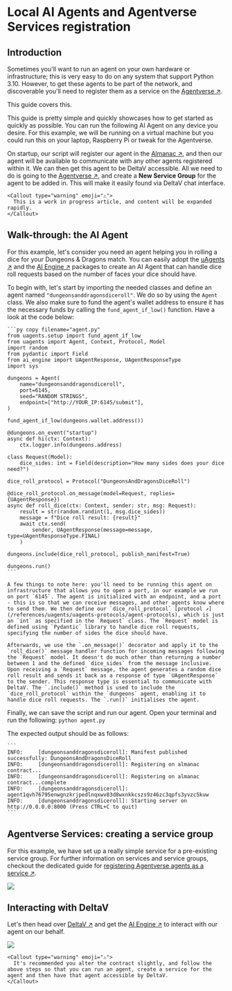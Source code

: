 
# Local AI Agents and Agentverse Services registration

## Introduction

Sometimes you'll want to run an agent on your own hardware or infrastructure; this is very easy to do on any system that support Python 3.10. However, to get these agents to be part of the network, and discoverable you'll need to register them as a service on the [Agentverse ↗️](/concepts/agent-services/agentverse-intro). 

This guide covers this. 

This guide is pretty simple and quickly showcases how to get started as quickly as possible. You can run the following AI Agent on any device you desire. For this example, we will be running on a virtual machine but you could run this on your laptop, Raspberry Pi or tweak for the Agentverse.

On startup, our script will register our agent in the [Almanac ↗️](/references/contracts/uagents-almanac/almanac-overview), and then our agent will be available to communicate with any other agents registered within it. We can then get this agent to be DeltaV accessible. All we need to do is going to the [Agentverse ↗️](https://agentverse.ai/), and create a **New Service Group** for the agent to be added in. This will make it easily found via DeltaV chat interface.

    <Callout type="warning" emoji="⚠️">
      This is a work in progress article, and content will be expanded rapidly.
    </Callout>

## Walk-through: the AI Agent

For this example, let's consider you need an agent helping you in rolling a dice for your Dungeons & Dragons match. You can easily adopt the [uAgents ↗️](/concepts/agents/agents) and the [AI Engine ↗️](/concepts/ai-engine/ai-engine-intro) packages to create an AI Agent that can handle dice roll requests based on the number of faces your dice should have.

To begin with, let's start by importing the needed classes and define an agent named `"dungeonsanddragonsdiceroll"`. We do so by using the `Agent` class. We also make sure to fund the agent's wallet address to ensure it has the necessary funds by calling the `fund_agent_if_low()` function. Have a look at the code below:

    ```py copy filename="agent.py"
    from uagents.setup import fund_agent_if_low
    from uagents import Agent, Context, Protocol, Model
    import random
    from pydantic import Field
    from ai_engine import UAgentResponse, UAgentResponseType
    import sys

    dungeons = Agent(
        name="dungeonsanddragonsdiceroll",
        port=6145,
        seed="RANDOM STRINGS",
        endpoint=["http://YOUR_IP:6145/submit"],
    )

    fund_agent_if_low(dungeons.wallet.address())

    @dungeons.on_event("startup")
    async def hi(ctx: Context):
        ctx.logger.info(dungeons.address)

    class Request(Model):
        dice_sides: int = Field(description="How many sides does your dice need?")

    dice_roll_protocol = Protocol("DungeonsAndDragonsDiceRoll")

    @dice_roll_protocol.on_message(model=Request, replies={UAgentResponse})
    async def roll_dice(ctx: Context, sender: str, msg: Request):
        result = str(random.randint(1, msg.dice_sides))
        message = f"Dice roll result: {result}"
        await ctx.send(
            sender, UAgentResponse(message=message, type=UAgentResponseType.FINAL)
        )

    dungeons.include(dice_roll_protocol, publish_manifest=True)

    dungeons.run()
    ```

    A few things to note here: you'll need to be running this agent on infrastructure that allows you to open a port, in our example we run on port `6145`. The agent is initialized with an endpoint, and a port - this is so that we can receive messages, and other agents know where to send them. We then define our `dice_roll_protocol` [protocol ↗️](/references/uagents/uagents-protocols/agent-protocols), which is just an `int` as specified in the `Request` class. The `Request` model is defined using `Pydantic` library to handle dice roll requests, specifying the number of sides the dice should have.

    Afterwards, we use the `.on_message()` decorator and apply it to the `roll_dice()` message handler function for incoming messages following the `Request` model. It doesn't do much other than returning a number between 1 and the defined `dice_sides` from the message inclusive. Upon receiving a `Request` message, the agent generates a random dice roll result and sends it back as a response of type `UAgentResponse` to the sender. This response type is essential to communicate with DeltaV. The `.include()` method is used to include the `dice_roll_protocol` within the `dungeons` agent, enabling it to handle dice roll requests. The `.run()` initialises the agent.

Finally, we can save the script and run our agent. Open your terminal and run the following: `python agent.py`

The expected output should be as follows:

    ```
    INFO:     [dungeonsanddragonsdiceroll]: Manifest published successfully: DungeonsAndDragonsDiceRoll
    INFO:     [dungeonsanddragonsdiceroll]: Registering on almanac contract...
    INFO:     [dungeonsanddragonsdiceroll]: Registering on almanac contract...complete
    INFO:     [dungeonsanddragonsdiceroll]: agent1qvh76795enwgnzkrjpedlnqxwv83d8wxnkkcszs9z46zc3qpfs3yvzc5kuw
    INFO:     [dungeonsanddragonsdiceroll]: Starting server on http://0.0.0.0:8000 (Press CTRL+C to quit)
    ```

## Agentverse Services: creating a service group

For this example, we have set up a really simple service for a pre-existing service group. For further information on services and service groups, checkout the dedicated guide for [registering Agentverse agents as a service ↗️](/guides/agentverse/registering-agent-services).

![](../../../src/images/guides/uagent/servicefordungeons.png)

## Interacting with DeltaV

Let's then head over [DeltaV ↗️](https://deltav.agentverse.ai/login) and get the [AI Engine ↗️](/concepts/ai-engine/ai-engine-intro) to interact with our agent on our behalf.

![](../../../src/images/guides/uagent/dungeonsdeltav.png)

    <Callout type="warning" emoji="⚠️">
      It's recommended you alter the contract slightly, and follow the above steps so that you can run an agent, create a service for the agent and then have that agent accessible by DeltaV.
    </Callout>
